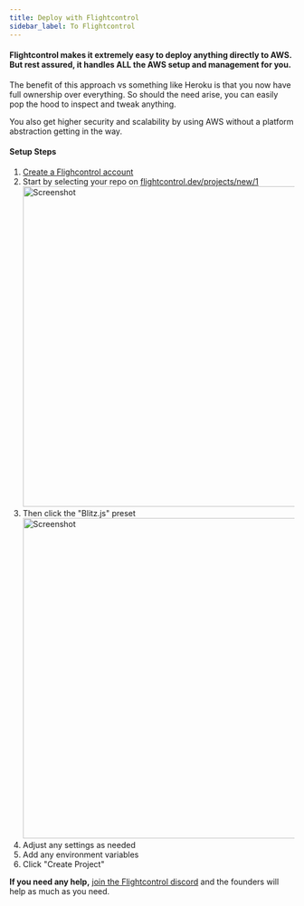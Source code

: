```yaml
---
title: Deploy with Flightcontrol
sidebar_label: To Flightcontrol
---
```


#### Flightcontrol makes it extremely easy to deploy anything directly to AWS. But rest assured, it handles ALL the AWS setup and management for you.

The benefit of this approach vs something like Heroku is that you now have
full ownership over everything. So should the need arise, you can easily
pop the hood to inspect and tweak anything.

You also get higher security and scalability by using AWS without a
platform abstraction getting in the way.

#### Setup Steps

1. [Create a Flighcontrol account](https://flightcontrol.dev?ref=blitzjs)
2. Start by selecting your repo on
   [flightcontrol.dev/projects/new/1](https://app.flightcontrol.dev/projects/new/1)
   <img
     width="567"
     alt="Screenshot"
     src="https://global-uploads.webflow.com/621a5f404501e09984d5370b/621d02a329b353bff5621408_Screen%20Shot%202022-02-28%20at%2012.12.24.png"
   />
3. Then click the "Blitz.js" preset
   <img
     width="567"
     alt="Screenshot"
     src="https://global-uploads.webflow.com/621a5f404501e09984d5370b/621d02f11936d7c7a1763d02_Screen%20Shot%202022-02-28%20at%2012.12.46-p-1080.png"
   />
4. Adjust any settings as needed
5. Add any environment variables
6. Click "Create Project"

**If you need any help,**
[join the Flightcontrol discord](https://discord.gg/yY8rSPrD6q) and the
founders will help as much as you need.
